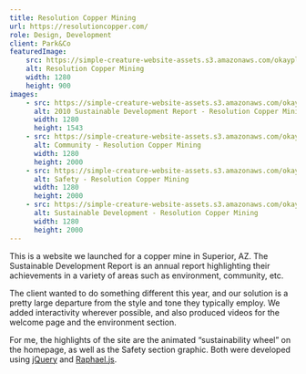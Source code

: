 ```yaml
---
title: Resolution Copper Mining
url: https://resolutioncopper.com/
role: Design, Development
client: Park&Co
featuredImage:
    src: https://simple-creature-website-assets.s3.amazonaws.com/okayplus/projects/resolution-copper-mining/resolution-copper.jpg
    alt: Resolution Copper Mining
    width: 1280
    height: 900
images:
    - src: https://simple-creature-website-assets.s3.amazonaws.com/okayplus/projects/resolution-copper-mining/2010-Sustainable-Development-Report.png
      alt: 2010 Sustainable Development Report - Resolution Copper Mining
      width: 1280
      height: 1543
    - src: https://simple-creature-website-assets.s3.amazonaws.com/okayplus/projects/resolution-copper-mining/community.jpg
      alt: Community - Resolution Copper Mining
      width: 1280
      height: 2000
    - src: https://simple-creature-website-assets.s3.amazonaws.com/okayplus/projects/resolution-copper-mining/safety.jpg
      alt: Safety - Resolution Copper Mining
      width: 1280
      height: 2000
    - src: https://simple-creature-website-assets.s3.amazonaws.com/okayplus/projects/resolution-copper-mining/sustainable-development.jpg
      alt: Sustainable Development - Resolution Copper Mining
      width: 1280
      height: 2000
---
```


This is a website we launched for a copper mine in Superior, AZ. The Sustainable Development Report is an annual report highlighting their achievements in a variety of areas such as environment, community, etc.

The client wanted to do something different this year, and our solution is a pretty large departure from the style and tone they typically employ. We added interactivity wherever possible, and also produced videos for the welcome page and the environment section.

For me, the highlights of the site are the animated “sustainability wheel” on the homepage, as well as the Safety section graphic. Both were developed using [jQuery](https://jquery.com/) and [Raphael.js](https://dmitrybaranovskiy.github.io/raphael/).
